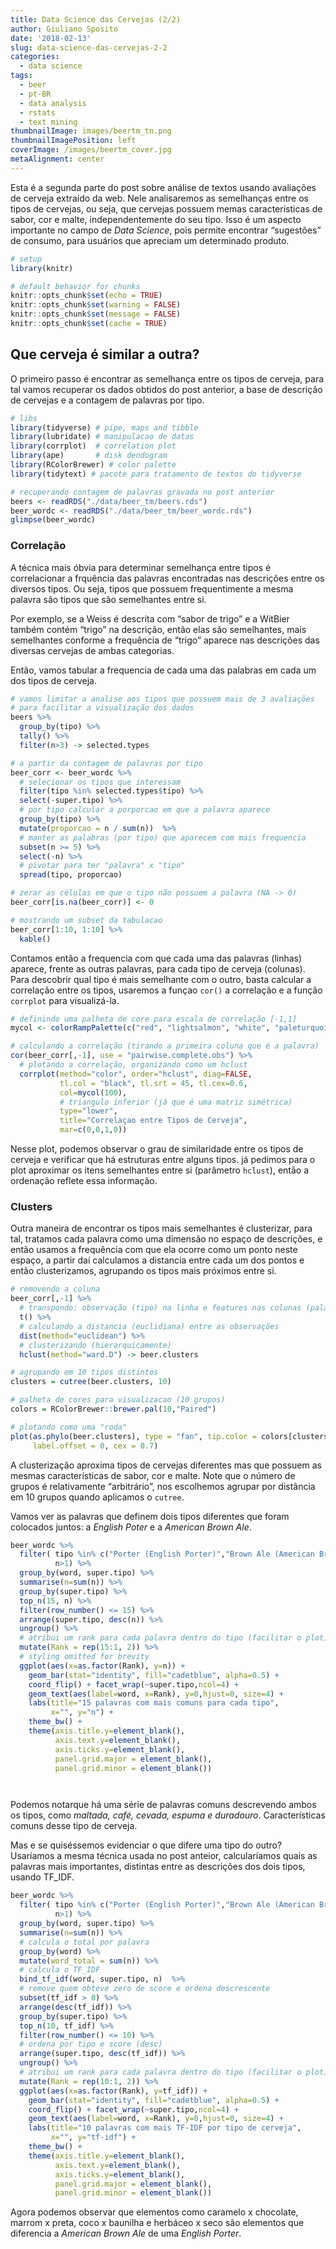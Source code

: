 ```yaml
---
title: Data Science das Cervejas (2/2)
author: Giuliano Sposito
date: '2018-02-13'
slug: data-science-das-cervejas-2-2
categories:
  - data science
tags:
  - beer
  - pt-BR
  - data analysis
  - rstats
  - text mining
thumbnailImage: images/beertm_tn.png
thumbnailImagePosition: left
coverImage: /images/beertm_cover.jpg
metaAlignment: center
---
```


Esta é a segunda parte do post sobre análise de textos usando avaliações de cerveja extraído da web. Nele analisaremos as semelhanças entre os tipos de cervejas, ou seja, que cervejas possuem memas características de sabor, cor e malte, independentemente do seu tipo. Isso é um aspecto importante no campo de _Data Science_, pois permite encontrar "sugestões" de consumo, para usuários que apreciam um determinado produto.

<!--more-->


```r
# setup
library(knitr)

# default behavior for chunks
knitr::opts_chunk$set(echo = TRUE)
knitr::opts_chunk$set(warning = FALSE)
knitr::opts_chunk$set(message = FALSE)
knitr::opts_chunk$set(cache = TRUE)
```

## Que cerveja é similar a outra?

O primeiro passo é encontrar as semelhança entre os tipos de cerveja, para tal vamos recuperar os dados obtidos do post anterior, a base de descrição de cervejas e a contagem de palavras por tipo.

```r

# libs
library(tidyverse) # pipe, maps and tibble
library(lubridate) # manipulacao de datas
library(corrplot)  # correlation plot
library(ape)       # disk dendogram
library(RColorBrewer) # color palette
library(tidytext) # pacote para tratamento de textos do tidyverse 

# recuperando contagem de palavras gravada no post anterior
beers <- readRDS("./data/beer_tm/beers.rds")
beer_wordc <- readRDS("./data/beer_tm/beer_wordc.rds")
glimpse(beer_wordc)
```

### Correlação

A técnica mais óbvia para determinar semelhança entre tipos é correlacionar a frquência das palavras encontradas nas descrições entre os diversos tipos. Ou seja, tipos que possuem frequentimente a mesma palavra são tipos que são semelhantes entre si.

Por exemplo, se a Weiss é descrita com "sabor de trigo" e a WitBier também contém "trigo" na descrição, então elas são semelhantes, mais semelhantes conforme a frequência de "trigo" aparece nas descrições das diversas cervejas de ambas categorias.

Então, vamos tabular a frequencia de cada uma das palabras em cada um dos tipos de cerveja.

```r

# vamos limitar a analise aos tipos que possuem mais de 3 avaliações
# para facilitar a visualização dos dados 
beers %>% 
  group_by(tipo) %>% 
  tally() %>% 
  filter(n>3) -> selected.types

# a partir da contagem de palavras por tipo
beer_corr <- beer_wordc %>%
  # selecionar os tipos que interessam
  filter(tipo %in% selected.types$tipo) %>%
  select(-super.tipo) %>%
  # por tipo calcular a porporcao em que a palavra aparece
  group_by(tipo) %>%
  mutate(proporcao = n / sum(n))  %>%
  # manter as palabras (por tipo) que aparecem com mais frequencia
  subset(n >= 5) %>%
  select(-n) %>%
  # pivotar para ter "palavra" x "tipo"
  spread(tipo, proporcao)

# zerar as células em que o tipo não possuem a palavra (NA -> 0)
beer_corr[is.na(beer_corr)] <- 0 

# mostrando um subset da tabulacao
beer_corr[1:10, 1:10] %>%
  kable()
```


Contamos então a frequencia com que cada uma das palavras (linhas) aparece, frente as outras palavras, para cada tipo de cerveja (colunas). Para descobrir qual tipo é mais semelhante com o outro, basta calcular a correlação entre os tipos, usaremos a funçao `cor()` a correlação e a função `corrplot` para visualizá-la.

```r

# definindo uma palheta de core para escala de correlação [-1,1]
mycol <- colorRampPalette(c("red", "lightsalmon", "white", "paleturquoise", "blue"))

# calculando a correlação (tirando a primeira coluna que é a palavra)
cor(beer_corr[,-1], use = "pairwise.complete.obs") %>%  
  # plotando a correlação, organizando como um hclust
  corrplot(method="color", order="hclust", diag=FALSE, 
           tl.col = "black", tl.srt = 45, tl.cex=0.6,
           col=mycol(100), 
           # triangulo inferior (já que é uma matriz simétrica)
           type="lower",
           title="Correlaçao entre Tipos de Cerveja",
           mar=c(0,0,1,0))


```

Nesse plot, podemos observar o grau de similaridade entre os tipos de cerveja e verificar que há estruturas entre alguns tipos. já pedimos para o plot aproximar os itens semelhantes entre si (parâmetro `hclust`), então a ordenação reflete essa informação.

### Clusters

Outra maneira de encontrar os tipos mais semelhantes é clusterizar, para tal, tratamos cada palavra como uma dimensão no espaço de descrições, e então usamos a frequência com que ela ocorre como um ponto neste espaço, a partir daí calculamos a distancia entre cada um dos pontos e então clusterizamos, agrupando os tipos mais próximos entre si.

```r

# removendo a coluna
beer_corr[,-1] %>%
  # transpondo: observação (tipo) na linha e features nas colunas (palavras)
  t() %>%
  # calculando a distancia (euclidiana) entre as observações
  dist(method="euclidean") %>%
  # clusterizando (hierarquicamente)
  hclust(method="ward.D") -> beer.clusters

# agrupando em 10 tipos distintos
clusters = cutree(beer.clusters, 10)

# palheta de cores para visualizacao (10 grupos)
colors = RColorBrewer::brewer.pal(10,"Paired")

# plotando como uma "roda"
plot(as.phylo(beer.clusters), type = "fan", tip.color = colors[clusters],
     label.offset = 0, cex = 0.7)
```

A clusterização aproxima tipos de cervejas diferentes mas que possuem as mesmas características de sabor, cor e malte. Note que o número de grupos é relativamente "arbitrário", nos escolhemos agrupar por distância em 10 grupos quando aplicamos o `cutree`. 


Vamos ver as palavras que definem dois tipos diferentes que foram colocados juntos: a _English Poter_ e a _American Brown Ale_.

```r

beer_wordc %>%
  filter( tipo %in% c("Porter (English Porter)","Brown Ale (American Brown Ale)"),
          n>1) %>%
  group_by(word, super.tipo) %>%
  summarise(n=sum(n)) %>%
  group_by(super.tipo) %>%
  top_n(15, n) %>%
  filter(row_number() <= 15) %>%
  arrange(super.tipo, desc(n)) %>%
  ungroup() %>%
  # atribui um rank para cada palavra dentro do tipo (facilitar o plot) 
  mutate(Rank = rep(15:1, 2)) %>%
  # styling omitted for brevity
  ggplot(aes(x=as.factor(Rank), y=n)) +  
    geom_bar(stat="identity", fill="cadetblue", alpha=0.5) + 
    coord_flip() + facet_wrap(~super.tipo,ncol=4) + 
    geom_text(aes(label=word, x=Rank), y=0,hjust=0, size=4) +
    labs(title="15 palavras com mais comuns para cada tipo", 
         x="", y="n") +
    theme_bw() + 
    theme(axis.title.y=element_blank(),
          axis.text.y=element_blank(),
          axis.ticks.y=element_blank(),
          panel.grid.major = element_blank(),
          panel.grid.minor = element_blank())




```
 
 Podemos notarque há uma série de palavras comuns descrevendo ambos os tipos, como _maltada, café, cevada, espuma e duradouro_. Características comuns desse tipo de cerveja.
 
 Mas e se quiséssemos evidenciar o que difere uma tipo do outro? Usaríamos a mesma técnica usada no post anteior, calcularíamos quais as palavras mais importantes, distintas entre as descrições dos dois tipos, usando TF_IDF.


```r

beer_wordc %>%
  filter( tipo %in% c("Porter (English Porter)","Brown Ale (American Brown Ale)"),
          n>1) %>%
  group_by(word, super.tipo) %>%
  summarise(n=sum(n)) %>%
  # calcula o total por palavra
  group_by(word) %>%
  mutate(word_total = sum(n)) %>%
  # calcula o TF_IDF
  bind_tf_idf(word, super.tipo, n)  %>%
  # remove quem obteve zero de score e ordena descrescente
  subset(tf_idf > 0) %>%
  arrange(desc(tf_idf)) %>%
  group_by(super.tipo) %>%
  top_n(10, tf_idf) %>% 
  filter(row_number() <= 10) %>% 
  # ordena por tipo e score (desc)
  arrange(super.tipo, desc(tf_idf)) %>%
  ungroup() %>%
  # atribui um rank para cada palavra dentro do tipo (facilitar o plot) 
  mutate(Rank = rep(10:1, 2)) %>%
  ggplot(aes(x=as.factor(Rank), y=tf_idf)) +  
    geom_bar(stat="identity", fill="cadetblue", alpha=0.5) + 
    coord_flip() + facet_wrap(~super.tipo,ncol=4) + 
    geom_text(aes(label=word, x=Rank), y=0,hjust=0, size=4) +
    labs(title="10 palavras com mais TF-IDF por tipo de cerveja", 
         x="", y="tf-idf") +
    theme_bw() + 
    theme(axis.title.y=element_blank(),
          axis.text.y=element_blank(),
          axis.ticks.y=element_blank(),
          panel.grid.major = element_blank(),
          panel.grid.minor = element_blank())

```

Agora podemos observar que elementos como caramelo x chocolate, marrom x preta, coco x baunilha e herbáceo x seco são elementos que diferencia a _American Brown Ale_ de uma _English Porter_.


